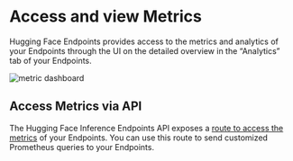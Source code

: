 # Access and view Metrics

Hugging Face Endpoints provides access to the metrics and analytics of your Endpoints through the UI on the detailed overview in the “Analytics” tab of your Endpoints. 

<img src="https://github.com/huggingface/hf-endpoints-documentation/blob/main/assets/10_metric.png" alt="metric dashboard" />

## Access Metrics via API

The Hugging Face Inference Endpoints API exposes a [route to access the metrics](/api_reference#getendpointmetrics) of your Endpoints. You can use this route to send customized Prometheus queries to your Endpoints.